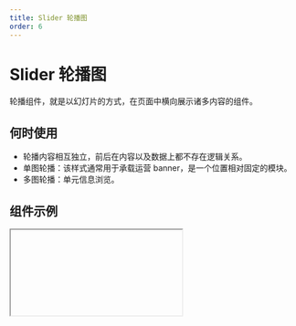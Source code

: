 ```yaml
---
title: Slider 轮播图
order: 6
---
```


# Slider 轮播图

轮播组件，就是以幻灯片的方式，在页面中横向展示诸多内容的组件。

## 何时使用

- 轮播内容相互独立，前后在内容以及数据上都不存在逻辑关系。
- 单图轮播：该样式通常用于承载运营 banner，是一个位置相对固定的模块。
- 多图轮播：单元信息浏览。

## 组件示例


<Iframe url="https://www.aliwork.com/developer/slider-v2?isRenderNav=false" />

## 组件属性


<AttrTable
  dataSource={[
    {
      code: 'isDiy',
      type: 'boolean',
      default: 'false',
      desc: '用于开启自定义模式',
    },
    {
      code: 'diyContents',
      type: 'any[]',
      default: '[]',
      desc: '用于输入自定义模式数据，仅**isDiy**设置为true时生效',
    },
    {
      code: 'diyContentsRender',
      type: '(item: any, index: number) => ReactNode',
      default: '',
      desc: '用于渲染自定义模式渲染函数，仅**isDiy**设置为true时生效',
    },
    {
      code: 'images',
      type: '[SliderDataSource[]](/docs/components/interface#sliderdatasource)',
      default: '[]',
      desc: '用于配置轮播项',
    },
    {
      code: 'type',
      type: `'single' | 'multi'`,
      default: `'single'`,
      desc: '用于配置轮播方式，single：单项轮播、multi：多项轮播',
    },
    {
      code: 'slideImageWidth',
      type: 'string',
      default: `'100%'`,
      desc: '用于设置轮播项宽度',
    },
    {
      code: 'slideImageHeightAuto',
      type: 'boolean',
      default: 'false',
      desc: '开启轮播项高度自适应（图片时会保持长宽比）',
    },
    {
      code: 'slideImageHeight',
      type: 'string',
      default: `'300px'`,
      desc: '轮播图高度,单位为px或设置%',
    },
    {
      code: 'margin',
      type: 'number',
      default: '10',
      desc: '用于控制轮播项间距',
    },
    {
      code: 'slidesToShow',
      type: 'number',
      default: '2',
      desc: '用于控制同时展示的轮播项数量，当**type** 属性为multi时生效',
    },
    {
      code: 'slidesToScroll',
      type: 'number',
      default: '1',
      desc: '用于控制同时滑动的轮播项数量',
    },
    {
      code: 'centerMode',
      type: 'boolean',
      default: 'false',
      desc: '是否开启居中模式',
    },
    {
      code: 'focusOnSelect',
      type: 'boolean',
      default: 'false',
      desc: '用于多图轮播时，点击选中后自动居中',
    },
    {
      code: 'slideDirection',
      type: " 'hoz' | 'ver' ",
      default: "'hoz'",
      desc: '用于控制轮播方向',
    },
    {
      code: 'speed',
      type: 'number',
      default: '500',
      desc: '轮播速度，单位: ms',
    },
    {
      code: 'lazyLoad',
      type: 'boolean',
      default: 'false',
      desc: '是否开启懒加载模式',
    },
    {
      code: 'animation',
      type: " 'slide' | 'fade' ",
      default: `'slide'`,
      desc: '用于选择轮播项动效类型，slide：左右滑动、fade：渐变',
    },
    {
      code: 'arrows',
      type: 'boolean',
      default: 'true',
      desc: '是否开启轮播项箭头',
    },
    {
      code: 'arrowSize',
      type: " 'medium' | 'large' ",
      default: "'medium'",
      desc: '用于控制箭头大小',
    },
    {
      code: 'arrowPosition',
      type: " 'inner' | 'outer' ",
      default: "'inner'",
      desc: '用于控制箭头位置',
    },
    {
      code: 'arrowDirection ',
      type: "'hoz' |'ver' ",
      default: "'hoz'",
      desc: '控制箭头展示方向',
    },
    {
      code: 'autoplay',
      type: 'boolean',
      default: 'false',
      desc: '用于选择是否自动播放轮播项',
    },
    {
      code: 'autoplaySpeed',
      type: 'number',
      default: '3000',
      desc: '轮播项自动播放速度，单位：ms',
    },
    {
      code: 'dots',
      type: 'boolean',
      default: 'true',
      desc: '是否开启导航锚点',
    },
    {
      code: 'dotsDirection',
      type: " 'hoz' | 'ver' ",
      default: "'hoz'",
      desc: '导航锚点显示位置',
    },
    {
      code: 'triggerType',
      type: " 'click' | 'hover' ",
      default: "'click'",
      desc: '锚点导航触发方式',
    },
  ]}
/>


